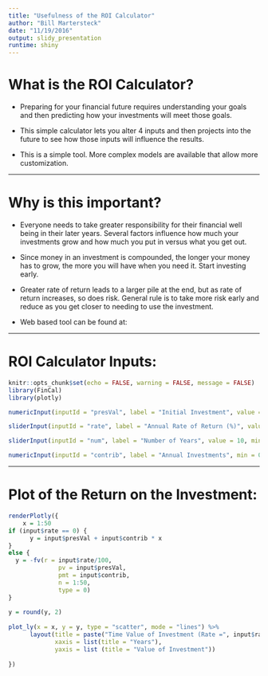 ```yaml
---
title: "Usefulness of the ROI Calculator"
author: "Bill Martersteck"
date: "11/19/2016"
output: slidy_presentation
runtime: shiny
---
```


# What is the ROI Calculator?

- Preparing for your financial future requires understanding your goals
and then predicting
how your investments will meet those goals.

- This simple calculator lets you alter 4 inputs
and then projects into the future
to see how those inputs will influence the results.

- This is a simple tool. More complex models are available
that allow more customization.

---

# Why is this important?

- Everyone needs to take greater responsibility for their
financial well being in their later years. Several factors influence
how much your investments grow and how much you put in versus what you get out.

- Since money in an investment is compounded, the longer your money has to grow, the more you will have when you need it. Start investing early.

- Greater rate of return leads to a larger pile at the end, but as rate of return increases, so does risk. General rule is to take more risk early and reduce as you get closer to needing to use the investment.

- Web based tool can be found at: 

---

# ROI Calculator Inputs:

```r
knitr::opts_chunk$set(echo = FALSE, warning = FALSE, message = FALSE)
library(FinCal)
library(plotly)
```

```r
numericInput(inputId = "presVal", label = "Initial Investment", value = 100, min = 0)

sliderInput(inputId = "rate", label = "Annual Rate of Return (%)", value = 5, min=0, max=20, step = .5, ticks = 1)

sliderInput(inputId = "num", label = "Number of Years", value = 10, min = 0, max = 50, step = 1, ticks = 1)

numericInput(inputId = "contrib", label = "Annual Investments", min = 0, value = 10)
```

---

# Plot of the Return on the Investment: 

```r

renderPlotly({
    x = 1:50
if (input$rate == 0) {
      y = input$presVal + input$contrib * x
}
else {
  y = -fv(r = input$rate/100,
              pv = input$presVal,
              pmt = input$contrib,
              n = 1:50,
              type = 0)
}
    
y = round(y, 2)
    
plot_ly(x = x, y = y, type = "scatter", mode = "lines") %>%
      layout(title = paste("Time Value of Investment (Rate =", input$rate, "%)"),
             xaxis = list(title = "Years"),
             yaxis = list (title = "Value of Investment"))
    
})
```
